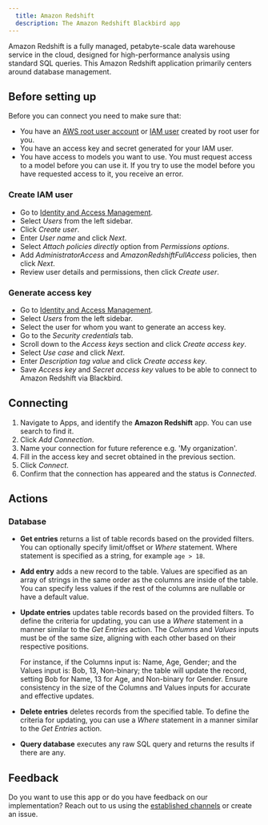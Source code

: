 ```yaml
---
  title: Amazon Redshift
  description: The Amazon Redshift Blackbird app
---
```


<LinkCard title="View on Github" target="_blank" href="https://github.com/bb-io/AmazonRedshift" icon="github" />
 
  
Amazon Redshift is a fully managed, petabyte-scale data warehouse service in the cloud, designed for high-performance analysis using standard SQL queries. This Amazon Redshift application primarily centers around database management.  

## Before setting up

Before you can connect you need to make sure that:

- You have an [AWS root user account](https://docs.aws.amazon.com/IAM/latest/UserGuide/id_root-user.html) or [IAM user](https://docs.aws.amazon.com/IAM/latest/UserGuide/introduction_identity-management.html) created by root user for you.
- You have an access key and secret generated for your IAM user.
- You have access to models you want to use. You must request access to a model before you can use it. If you try to use the model before you have requested access to it, you receive an error.

### Create IAM user

- Go to [Identity and Access Management](https://console.aws.amazon.com/iamv2/home).
- Select _Users_ from the left sidebar.
- Click _Create user_.
- Enter _User name_ and click _Next_.
- Select _Attach policies directly_ option from _Permissions options_.
- Add _AdministratorAccess_ and _AmazonRedshiftFullAccess_ policies, then click _Next_.
- Review user details and permissions, then click _Create user_.

### Generate access key

- Go to [Identity and Access Management](https://console.aws.amazon.com/iamv2/home).
- Select _Users_ from the left sidebar.
- Select the user for whom you want to generate an access key.
- Go to the _Security credentials_ tab.
- Scroll down to the _Access keys_ section and click _Create access key_.
- Select _Use case_ and click _Next_.
- Enter _Description tag value_ and click _Create access key_.
- Save _Access key_ and _Secret access key_ values to be able to connect to Amazon Redshift via Blackbird.

## Connecting

1. Navigate to Apps, and identify the **Amazon Redshift** app. You can use search to find it.
2. Click _Add Connection_.
3. Name your connection for future reference e.g. 'My organization'.
4. Fill in the access key and secret obtained in the previous section.
5. Click _Connect_.
6. Confirm that the connection has appeared and the status is _Connected_.
  
## Actions  
 
### Database

- **Get entries** returns a list of table records based on the provided filters. You can optionally specify limit/offset or _Where_ statement. Where statement is specified as a string, for example `age > 18`.
- **Add entry** adds a new record to the table. Values are specified as an array of strings in the same order as the columns are inside of the table. You can specify less values if the rest of the columns are nullable or have a default value.
- **Update entries** updates table records based on the provided filters. To define the criteria for updating, you can use a _Where_ statement in a manner similar to the _Get Entries_ action. The _Columns_ and _Values_ inputs must be of the same size, aligning with each other based on their respective positions. 

	For instance, if the Columns input is: Name, Age, Gender; and the Values input is: Bob, 13, Non-binary; the table will update the record, setting Bob for Name, 13 for Age, and Non-binary for Gender. Ensure consistency in the size of the Columns and Values inputs for accurate and effective updates.
- **Delete entries** deletes records from the specified table. To define the criteria for updating, you can use a _Where_ statement in a manner similar to the _Get Entries_ action.
- **Query database** executes any raw SQL query and returns the results if there are any.
  
## Feedback  
  
Do you want to use this app or do you have feedback on our implementation? Reach out to us using the [established channels](https://www.blackbird.io/) or create an issue.
  

